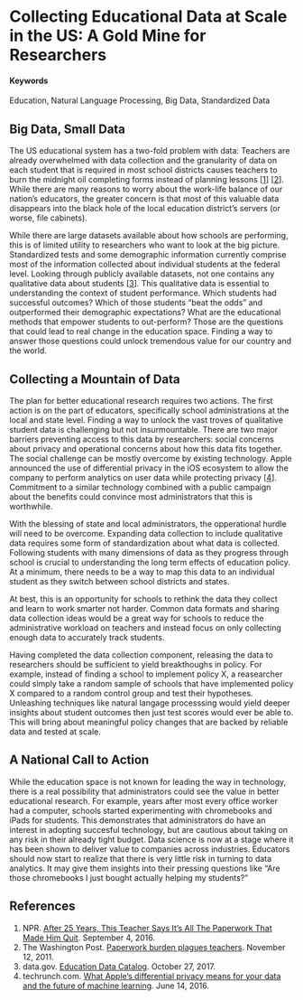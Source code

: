 #  Collecting Educational Data at Scale in the US: A Gold Mine for Researchers {#edu-data}

#### Keywords

Education, Natural Language Processing, Big Data, Standardized Data

## Big Data, Small Data

The US educational system has a two-fold problem with data: Teachers are already overwhelmed with data collection and the granularity of data on each student that is required in most school districts causes teachers to burn the midnight oil completing forms instead of planning lessons [[1](http://www.npr.org/sections/ed/2016/09/04/485838588/after-25-years-this-teacher-says-its-all-the-paperwork-that-made-him-quit)] [[2](https://www.washingtonpost.com/local/paperwork-burden-plagues-teachers/2011/11/11/gIQALB3aFN_story.html?utm_term=.5fd654b15b5a)].
While there are many reasons to worry about the work-life balance of our nation's educators, the greater concern is that most of this valuable data disappears into the black hole of the local education district's servers (or worse, file cabinets).

While there are large datasets available about how schools are performing, this is of limited utility to researchers who want to look at the big picture. Standardized tests and some demographic information currently comprise most of the information collected about individual students at the federal level. Looking through publicly available datasets, not one contains any qualitative data about students [[3](https://catalog.data.gov/dataset?groups=education2168#topic=education_navigation)]. This qualitative data is essential to understanding the context of student performance. 
Which students had successful outcomes? Which of those students "beat the odds" and outperformed their demographic expectations?
What are the educational methods that empower students to out-perform?
Those are the questions that could lead to real change in the education space.
Finding a way to answer those questions could unlock tremendous value for our country and the world.

## Collecting a Mountain of Data

The plan for better educational research requires two actions.
The first action is on the part of educators, specifically school administrations at the local and state level.
Finding a way to unlock the vast troves of qualitative student data is challenging but not insurmountable.
There are two major barriers preventing access to this data by researchers: social concerns about privacy and operational concerns about how this data fits together.
The social challenge can be mostly overcome by existing technology.
Apple announced the use of differential privacy in the iOS ecosystem to allow the company to perform analytics on user data while protecting privacy [[4](https://techcrunch.com/2016/06/14/differential-privacy/)].
Commitment to a similar technology combined with a public campaign about the benefits could convince most administrators that this is worthwhile.

With the blessing of state and local administrators, the opperational hurdle will need to be overcome.
Expanding data collection to include qualitative data requires some form of standardization about what data is collected.
Following students with many dimensions of data as they progress through school is crucial to understanding the long term effects of education policy. At a minimum, there needs to be a way to map this data to an individual student as they switch between school districts and states.

At best, this is an opportunity for schools to rethink the data they collect and learn to work smarter not harder.
Common data formats and sharing data collection ideas would be a great way for schools to reduce the administrative workload on teachers and instead focus on only collecting enough data to accurately track students.

Having completed the data collection component, releasing the data to researchers should be sufficient to yield breakthoughs in policy.
For example, instead of finding a school to implement policy X, a reasearcher could simply take a random sample of schools that have implemented policy X compared to a random control group and test their hypotheses.
Unleashing techniques like natural langage processsing would yield deeper insights about student outcomes then just test scores would ever be able to.
This will bring about meaningful policy changes that are backed by reliable data and tested at scale.

## A National Call to Action

While the education space is not known for leading the way in technology, there is a real possibility that administrators could see the value in better educational research.
For example, years after most every office worker had a computer, schools started experimenting with chromebooks and iPads for students.
This demonstrates that administrators do have an interest in adopting succesful technology, but are cautious about taking on any risk in their already tight budget.
Data science is now at a stage where it has been shown to deliver value to companies across industries.
Educators should now start to realize that there is very little risk in turning to data analytics. It may give them insights into their pressing questions like "Are those chromebooks I just bought actually helping my students?"

## References
1) NPR. [After 25 Years, This Teacher Says It's All The Paperwork That Made Him Quit](http://www.npr.org/sections/ed/2016/09/04/485838588/after-25-years-this-teacher-says-its-all-the-paperwork-that-made-him-quit). September 4, 2016.
2) The Washington Post. [Paperwork burden plagues teachers](https://www.washingtonpost.com/local/paperwork-burden-plagues-teachers/2011/11/11/gIQALB3aFN_story.html?utm_term=.5fd654b15b5a). November 12, 2011.
3) data.gov. [Education Data Catalog](https://catalog.data.gov/dataset?groups=education2168#topic=education_navigation). October 27, 2017.
4) techrunch.com. [What Apple’s differential privacy means for your data and the future of machine learning](https://techcrunch.com/2016/06/14/differential-privacy/). June 14, 2016.
